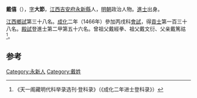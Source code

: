 '''戴僖'''（{{bd|1432年||？}}），[[表字|字]]'''大節'''，[[江西|江西]][[吉安府|吉安府]][[永新縣|永新縣]]人，[[明朝|明朝]]政治人物。[[進士|進士]]出身。

[[江西|江西]][[鄉試|鄉試]]第三十八名。[[成化|成化]]二年（1466年）參加丙戌科[[會試|會試]]，得[[貢士|貢士]]第一百三十八名。[[殿試|殿試]]登進士第二甲第五十六名。曾祖父戴經拳、祖父戴文衍、父亲戴篤祜<ref>《天一阁藏明代科举录选刊·登科录》（《成化二年进士登科录》）</ref>。

==参考==
{{reflist}}
{{明朝人物小作品}}
{{成化二年丙戌科殿試金榜}}

[[Category:永新人|Category:永新人]]
[[Category:戴姓|Category:戴姓]]
